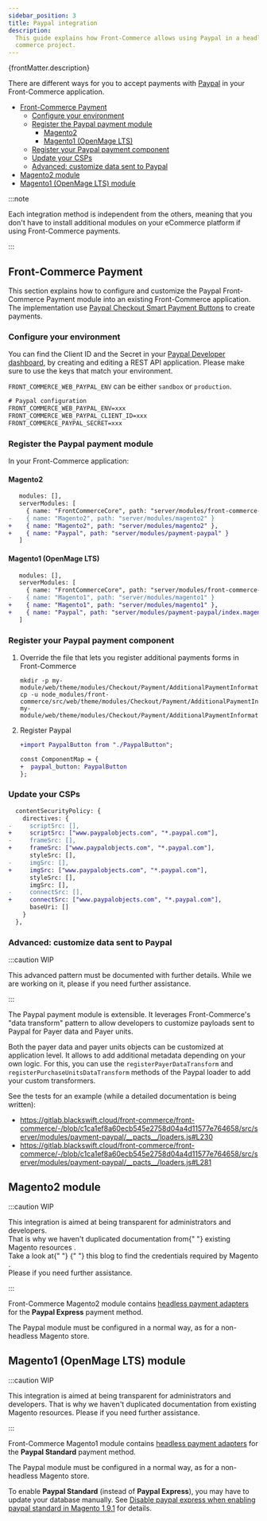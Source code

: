 ```yaml
---
sidebar_position: 3
title: Paypal integration
description:
  This guide explains how Front-Commerce allows using Paypal in a headless
  commerce project.
---
```



<p>{frontMatter.description}</p>

There are different ways for you to accept payments with
[Paypal](https://paypal.com/) in your Front-Commerce application.

- [Front-Commerce Payment](#front-commerce-payment)
  - [Configure your environment](#configure-your-environment)
  - [Register the Paypal payment module](#register-the-paypal-payment-module)
    - [Magento2](#magento2)
    - [Magento1 (OpenMage LTS)](#magento1-openmage-lts)
  - [Register your Paypal payment component](#register-your-paypal-payment-component)
  - [Update your CSPs](#update-your-csps)
  - [Advanced: customize data sent to Paypal](#advanced-customize-data-sent-to-paypal)
- [Magento2 module](#magento2-module)
- [Magento1 (OpenMage LTS) module](#magento1-openmage-lts-module)

:::note

Each integration method is independent from the others, meaning that you don't
have to install additional modules on your eCommerce platform if using
Front-Commerce payments.

:::

## Front-Commerce Payment

This section explains how to configure and customize the Paypal Front-Commerce
Payment module into an existing Front-Commerce application. The implementation
use
[Paypal Checkout Smart Payment Buttons](https://developer.paypal.com/docs/checkout/)
to create payments.

### Configure your environment

You can find the Client ID and the Secret in your
[Paypal Developer dashboard](https://developer.paypal.com/developer/applications),
by creating and editing a REST API application. Please make sure to use the keys
that match your environment.

`FRONT_COMMERCE_WEB_PAYPAL_ENV` can be either `sandbox` or `production`.

```diff title=".env"
# Paypal configuration
FRONT_COMMERCE_WEB_PAYPAL_ENV=xxx
FRONT_COMMERCE_WEB_PAYPAL_CLIENT_ID=xxx
FRONT_COMMERCE_PAYPAL_SECRET=xxx
```

### Register the Paypal payment module

In your Front-Commerce application:

#### Magento2

```diff title=".front-commerce.js"
   modules: [],
   serverModules: [
     { name: "FrontCommerceCore", path: "server/modules/front-commerce-core" },
-    { name: "Magento2", path: "server/modules/magento2" }
+    { name: "Magento2", path: "server/modules/magento2" },
+    { name: "Paypal", path: "server/modules/payment-paypal" }
   ]
```

#### Magento1 (OpenMage LTS)

```diff title=".front-commerce.js"
   modules: [],
   serverModules: [
     { name: "FrontCommerceCore", path: "server/modules/front-commerce-core" },
-    { name: "Magento1", path: "server/modules/magento1" }
+    { name: "Magento1", path: "server/modules/magento1" },
+    { name: "Paypal", path: "server/modules/payment-paypal/index.magento1.js" }
   ]
```

### Register your Paypal payment component

1. Override the file that lets you register additional payments forms in
   Front-Commerce

   ```shell
   mkdir -p my-module/web/theme/modules/Checkout/Payment/AdditionalPaymentInformation/
   cp -u node_modules/front-commerce/src/web/theme/modules/Checkout/Payment/AdditionalPaymentInformation/getAdditionalDataComponent.js my-module/web/theme/modules/Checkout/Payment/AdditionalPaymentInformation/getAdditionalDataComponent.js
   ```

2. Register Paypal

   ```diff title="my-module/web/theme/modules/Checkout/Payment/AdditionalPaymentInformation/getAdditionalDataComponent.js"
   +import PaypalButton from "./PaypalButton";

   const ComponentMap = {
   +  paypal_button: PaypalButton
   };
   ```

### Update your CSPs

```diff title="my-module/config/website.js"
  contentSecurityPolicy: {
    directives: {
-     scriptSrc: [],
+     scriptSrc: ["www.paypalobjects.com", "*.paypal.com"],
-     frameSrc: [],
+     frameSrc: ["www.paypalobjects.com", "*.paypal.com"],
      styleSrc: [],
-     imgSrc: [],
+     imgSrc: ["www.paypalobjects.com", "*.paypal.com"],
      styleSrc: [],
      imgSrc: [],
-     connectSrc: [],
+     connectSrc: ["www.paypalobjects.com", "*.paypal.com"],
      baseUri: []
    }
  },
```

### Advanced: customize data sent to Paypal

:::caution WIP

<span>
  This advanced pattern must be documented with further details. While we are
  working on it, please <ContactLink /> if you need further assistance.
</span>

:::

The Paypal payment module is extensible. It leverages Front-Commerce's "data
transform" pattern to allow developers to customize payloads sent to Paypal for
Payer data and Payer units.

Both the payer data and payer units objects can be customized at application
level. It allows to add additional metadata depending on your own logic. For
this, you can use the `registerPayerDataTransform` and
`registerPurchaseUnitsDataTransform` methods of the Paypal loader to add your
custom transformers.

See the tests for an example (while a detailed documentation is being written):

- https://gitlab.blackswift.cloud/front-commerce/front-commerce/-/blob/c1ca1ef8a60ecb545e2758d04a4d11577e764658/src/server/modules/payment-paypal/__pacts__/loaders.js#L230
- https://gitlab.blackswift.cloud/front-commerce/front-commerce/-/blob/c1ca1ef8a60ecb545e2758d04a4d11577e764658/src/server/modules/payment-paypal/__pacts__/loaders.js#L281

## Magento2 module

:::caution WIP

<span>
  This integration is aimed at being transparent for administrators and
  developers.
  <br />
  That is why we haven't duplicated documentation from{" "}
  <Link href="https://docs.magento.com/user-guide/configuration/sales/paypal-express-checkout.html">
    existing Magento resources
  </Link>
  .<br />
  Take a look at{" "}
  <Link href="https://store.magenest.com/blog/paypal/#2_Get_API_Credentials">
    {" "}
    this blog to find the credentials required by Magento
  </Link>
  .<br />
  Please <ContactLink /> if you need further assistance.
</span>

:::

Front-Commerce Magento2 module contains
[headless payment adapters](/docs/magento2/headless-payments) for the **Paypal
Express** payment method.

The Paypal module must be configured in a normal way, as for a non-headless
Magento store.

## Magento1 (OpenMage LTS) module

:::caution WIP

<span>
  This integration is aimed at being transparent for administrators and
  developers. That is why we haven't duplicated documentation from existing
  Magento resources. Please <ContactLink /> if you need further assistance.
</span>

:::

Front-Commerce Magento1 module contains
[headless payment adapters](/docs/magento1/headless-payments) for the **Paypal
Standard** payment method.

The Paypal module must be configured in a normal way, as for a non-headless
Magento store.

To enable **Paypal Standard** (instead of **Paypal Express**), you may have to
update your database manually. See
[Disable paypal express when enabling paypal standard in Magento 1.9.1](https://magento.stackexchange.com/a/75971)
for details.

